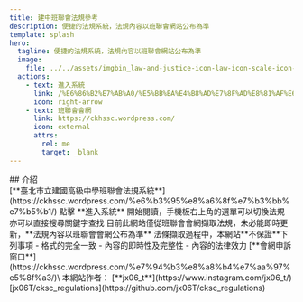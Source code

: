 ```yaml
---
title: 建中班聯會法規參考
description: 便捷的法規系統，法規內容以班聯會網站公布為準
template: splash
hero:
  tagline: 便捷的法規系統，法規內容以班聯會網站公布為準
  image:
    file: ../../assets/imgbin_law-and-justice-icon-law-icon-scale-icon-png.png
  actions:
    - text: 進入系統
      link: /%E6%86%B2%E7%AB%A0/%E5%BB%BA%E4%B8%AD%E7%8F%AD%E8%81%AF%E6%9C%83%E6%86%B2%E7%AB%A0
      icon: right-arrow
    - text: 班聯會會網
      link: https://ckhssc.wordpress.com/
      icon: external
      attrs:
        rel: me
        target: _blank
---
```


<div class="jx06">
## 介紹
  <ThemeSelect/>
</div>
<Card title="法規資料來源" icon="external">
	 [**臺北市立建國高級中學班聯會法規系統**](https://ckhssc.wordpress.com/%e6%b3%95%e8%a6%8f%e7%b3%bb%e7%b5%b1/)
</Card>
<Card title="使用導覽" icon="rocket">
  點擊 **進入系統** 開始閱讀，手機板右上角的選單可以切換法規
  亦可以直接搜尋關鍵字查找
</Card>
<Card title="網站性質" icon="warning">
	目前此網站僅從班聯會會網擷取法規，未必能即時更新，**法規內容以班聯會會網公布為準**
</Card>
<Card title="免責聲明" icon="warning">
  法條擷取過程中，本網站**不保證**下列事項
  - 格式的完全一致
  - 內容的即時性及完整性
  - 內容的法律效力
</Card>
<Card title="反應管道" icon="comment">
	[**會網申訴窗口**](https://ckhssc.wordpress.com/%e7%94%b3%e8%a8%b4%e7%aa%97%e5%8f%a3/)\
	本網站作者： [**jx06_t**](https://www.instagram.com/jx06_t/)
</Card>
<Card title="專案倉庫" icon="github">
	[jx06T/cksc_regulations](https://github.com/jx06T/cksc_regulations)
</Card>

